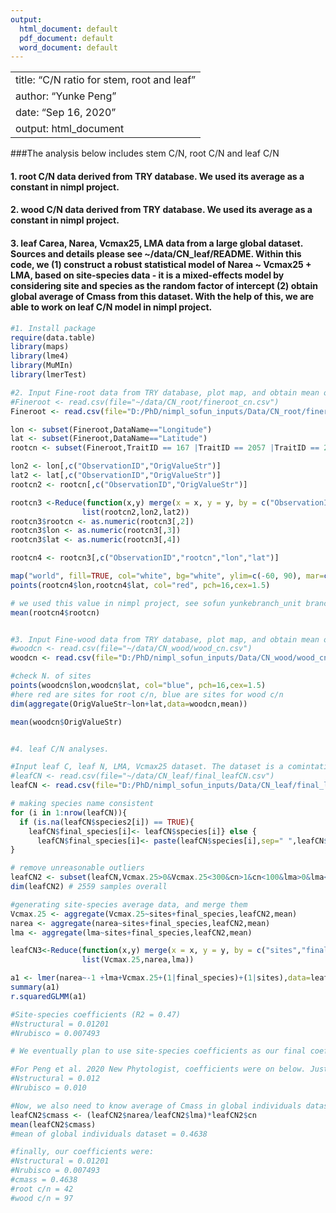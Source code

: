 ```yaml
---
output:
  html_document: default
  pdf_document: default
  word_document: default
---
```


---
title: "C/N ratio for stem, root and leaf"
author: "Yunke Peng"
date: "Sep 16, 2020"
output: html_document
---

###The analysis below includes stem C/N, root C/N and leaf C/N

#### 1. root C/N data derived from TRY database. We used its average as a constant in nimpl project.

#### 2. wood C/N data derived from TRY database. We used its average as a constant in nimpl project.

#### 3. leaf Carea, Narea, Vcmax25, LMA data from a large global dataset. Sources and details please see ~/data/CN_leaf/README. Within this code, we (1) construct a robust statistical model of Narea ~ Vcmax25 + LMA, based on site-species data - it is a mixed-effects model by considering site and species as the random factor of intercept (2) obtain global average of Cmass from this dataset. With the help of this, we are able to work on leaf C/N model in nimpl project.


```r
#1. Install package
require(data.table)
library(maps)
library(lme4)
library(MuMIn)
library(lmerTest)

#2. Input Fine-root data from TRY database, plot map, and obtain mean of root C/N which was finally used in nimpl project.
#Fineroot <- read.csv(file="~/data/CN_root/fineroot_cn.csv")
Fineroot <- read.csv(file="D:/PhD/nimpl_sofun_inputs/Data/CN_root/fineroot_cn.csv")

lon <- subset(Fineroot,DataName=="Longitude")
lat <- subset(Fineroot,DataName=="Latitude")
rootcn <- subset(Fineroot,TraitID == 167 |TraitID == 2057 |TraitID == 2313|TraitID == 489) # select fine-root C/N

lon2 <- lon[,c("ObservationID","OrigValueStr")]
lat2 <- lat[,c("ObservationID","OrigValueStr")]
rootcn2 <- rootcn[,c("ObservationID","OrigValueStr")]

rootcn3 <-Reduce(function(x,y) merge(x = x, y = y, by = c("ObservationID"),all.x=TRUE), 
                list(rootcn2,lon2,lat2))
rootcn3$rootcn <- as.numeric(rootcn3[,2])
rootcn3$lon <- as.numeric(rootcn3[,3])
rootcn3$lat <- as.numeric(rootcn3[,4])

rootcn4 <- rootcn3[,c("ObservationID","rootcn","lon","lat")]

map("world", fill=TRUE, col="white", bg="white", ylim=c(-60, 90), mar=c(1,0,0,1))
points(rootcn4$lon,rootcn4$lat, col="red", pch=16,cex=1.5)

# we used this value in nimpl project, see sofun yunkebranch_unit branch, params_std/params_nimpl.dat
mean(rootcn4$rootcn)


#3. Input Fine-wood data from TRY database, plot map, and obtain mean of wood C/N which was finally used in nimpl project.
#woodcn <- read.csv(file="~/data/CN_wood/wood_cn.csv")
woodcn <- read.csv(file="D:/PhD/nimpl_sofun_inputs/Data/CN_wood/wood_cn.csv")

#check N. of sites
points(woodcn$lon,woodcn$lat, col="blue", pch=16,cex=1.5)
#here red are sites for root c/n, blue are sites for wood c/n
dim(aggregate(OrigValueStr~lon+lat,data=woodcn,mean))

mean(woodcn$OrigValueStr)


#4. leaf C/N analyses.

#Input leaf C, leaf N, LMA, Vcmax25 dataset. The dataset is a comintation of 5 original data sources, for details please see README.
#leafCN <- read.csv(file="~/data/CN_leaf/final_leafCN.csv")
leafCN <- read.csv(file="D:/PhD/nimpl_sofun_inputs/Data/CN_leaf/final_leafCN.csv")

# making species name consistent
for (i in 1:nrow(leafCN)){
  if (is.na(leafCN$species2[i]) == TRUE){
    leafCN$final_species[i]<- leafCN$species[i]} else { 
      leafCN$final_species[i]<- paste(leafCN$species[i],sep=" ",leafCN$species2[i])} 
}

# remove unreasonable outliers
leafCN2 <- subset(leafCN,Vcmax.25>0&Vcmax.25<300&cn>1&cn<100&lma>0&lma<700)
dim(leafCN2) # 2559 samples overall

#generating site-species average data, and merge them
Vcmax.25 <- aggregate(Vcmax.25~sites+final_species,leafCN2,mean)
narea <- aggregate(narea~sites+final_species,leafCN2,mean)
lma <- aggregate(lma~sites+final_species,leafCN2,mean)

leafCN3<-Reduce(function(x,y) merge(x = x, y = y, by = c("sites","final_species"),all.x=TRUE), 
                list(Vcmax.25,narea,lma))

a1 <- lmer(narea~-1 +lma+Vcmax.25+(1|final_species)+(1|sites),data=leafCN3)
summary(a1)
r.squaredGLMM(a1)

#Site-species coefficients (R2 = 0.47)
#Nstructural = 0.01201
#Nrubisco = 0.007493

# We eventually plan to use site-species coefficients as our final coefficients used in nimpl project.

#For Peng et al. 2020 New Phytologist, coefficients were on below. Just for a comparison.
#Nstructural = 0.012
#Nrubisco = 0.010

#Now, we also need to know average of Cmass in global individuals dataset, and considered it as a constant in nimpl project.
leafCN2$cmass <- (leafCN2$narea/leafCN2$lma)*leafCN2$cn
mean(leafCN2$cmass)
#mean of global individuals dataset = 0.4638

#finally, our coefficients were:
#Nstructural = 0.01201
#Nrubisco = 0.007493
#cmass = 0.4638
#root c/n = 42
#wood c/n = 97

```

